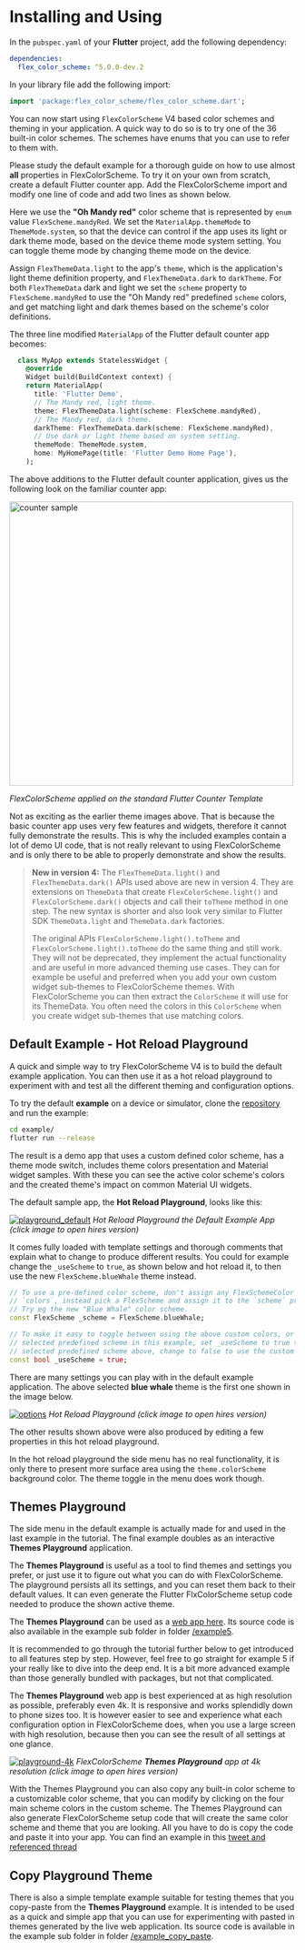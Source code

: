 # Installing and Using

In the `pubspec.yaml` of your **Flutter** project, add the following dependency:

```yaml
dependencies:
  flex_color_scheme: ^5.0.0-dev.2
```

In your library file add the following import:

```dart
import 'package:flex_color_scheme/flex_color_scheme.dart';
```

You can now start using `FlexColorScheme` V4 based color schemes and theming
in your application. A quick way to do so is to try one of the 36 built-in
color schemes. The schemes have enums that you can use to refer to them with.

Please study the default example for a thorough guide on how to use almost
**all** properties in FlexColorScheme. To try it on your own from scratch,
create a default Flutter counter app. Add the FlexColorScheme import and modify
one line of code and add two lines as shown below.

Here we use the  **"Oh Mandy red"** color scheme that is represented by `enum`
value `FlexScheme.mandyRed`. We set the `MaterialApp.themeMode` to
`ThemeMode.system`, so that the device can control if the app uses its light
or dark theme mode, based on the device theme mode system setting. You can
toggle theme mode by changing theme mode on the device.

Assign `FlexThemeData.light` to the app's `theme`, which is the application's
light theme definition property, and `FlexThemeData.dark` to `darkTheme`.
For both `FlexThemeData` dark and light we set the `scheme` property to
`FlexScheme.mandyRed` to use the "Oh Mandy red" predefined `scheme` colors, and
get matching light and dark themes based on the scheme's color definitions.

The three line modified `MaterialApp` of the Flutter default counter app
becomes:

```dart
  class MyApp extends StatelessWidget {
    @override
    Widget build(BuildContext context) {
    return MaterialApp(
      title: 'Flutter Demo',
      // The Mandy red, light theme.
      theme: FlexThemeData.light(scheme: FlexScheme.mandyRed),
      // The Mandy red, dark theme.
      darkTheme: FlexThemeData.dark(scheme: FlexScheme.mandyRed),
      // Use dark or light theme based on system setting.
      themeMode: ThemeMode.system,
      home: MyHomePage(title: 'Flutter Demo Home Page'),
    );
```
The above additions to the Flutter default counter application, gives us the
following look on the familiar counter app:

<img src="https://rydmike.com/assets_fcsv4/fcs_counter_app.png?raw=true" alt="counter sample" width="500"/>

_FlexColorScheme applied on the standard Flutter Counter Template_

Not as exciting as the earlier theme images above. That is because the basic
counter app uses very few features and widgets, therefore it cannot fully
demonstrate the results. This is why the included examples contain a lot of
demo UI code, that is not really relevant to using FlexColorScheme and is only
there to be able to properly demonstrate and show the results.

> **New in version 4:**
> The `FlexThemeData.light()` and `FlexThemeData.dark()` APIs used above are
> new in version 4. They are extensions on `ThemeData` that create
> `FlexColorScheme.light()` and `FlexColorScheme.dark()` objects and call their
> `toTheme` method in one step. The new syntax is shorter and also look very
> similar to Flutter SDK `ThemeData.light` and `ThemeData.dark` factories.
>
> The original APIs `FlexColorScheme.light().toTheme` and
> `FlexColorScheme.light().toTheme` do the same thing and still work.
> They will not be deprecated, they implement
> the actual functionality and are useful in more advanced theming use
> cases. They can for example be useful and preferred when you add your own
> custom widget sub-themes to FlexColorScheme themes. With FlexColorScheme
> you can then extract the `ColorScheme` it will use for its ThemeData. You
> often need the colors in this `ColorScheme` when you create widget sub-themes
> that use matching colors.

## Default Example - Hot Reload Playground

A quick and simple way to try FlexColorScheme V4 is to build the
default example application. You can then use it as a hot reload playground to
experiment with and test all the different theming and configuration options.

To try the default **example** on a device or simulator,
clone the [repository](https://github.com/rydmike/flex_color_scheme) and
run the example:

```bash
cd example/
flutter run --release
```

The result is a demo app that uses a custom defined color scheme,
has a theme mode switch, includes theme colors presentation
and Material widget samples. With these you can see the active color scheme's
colors and the created theme's impact on common Material UI widgets.

The default sample app, the **Hot Reload Playground**, looks like this:

[<img src="https://rydmike.com/assets_fcsv4/00_playground_default.jpg?raw=true" alt="playground_default"/>](
https://rydmike.com/assets_fcsv4/00_playground_default.png?raw=true)
_Hot Reload Playground the Default Example App (click image to open hires version)_

It comes fully loaded with template settings and thorough
comments that explain what to change to produce different results. You
could for example change the `_useScheme` to `true`, as shown below and hot
reload it, to then use the new `FlexScheme.blueWhale` theme instead.

```dart
// To use a pre-defined color scheme, don't assign any FlexSchemeColor to
// `colors`, instead pick a FlexScheme and assign it to the `scheme` property.
// Try eg the new "Blue Whale" color scheme.
const FlexScheme _scheme = FlexScheme.blueWhale;

// To make it easy to toggle between using the above custom colors, or the
// selected predefined scheme in this example, set _useScheme to true to use the
// selected predefined scheme above, change to false to use the custom colors.
const bool _useScheme = true;
```

There are many settings you can play with in the default
example application. The above selected **blue whale** theme is the first one
shown in the image below.

[<img src="https://rydmike.com/assets_fcsv4/01_playground_options.jpg?raw=true" alt="options"/>](
https://rydmike.com/assets_fcsv4/01_playground_options.png?raw=true)
_Hot Reload Playground (click image to open hires version)_

The other results shown above were also produced by editing a few
properties in this hot reload playground.

In the hot reload playground the side menu has no real functionality, it is
only there to present more surface area using the `theme.colorScheme`
background color. The theme toggle in the menu does work though.

## Themes Playground

The side menu in the default example is actually made for and used
in the last example in the tutorial. The final example
doubles as an interactive **Themes Playground** application.

The **Themes Playground** is useful as a tool to find themes and settings you
prefer, or just use it to figure out what you can do with
FlexColorScheme. The playground persists all its settings, and you can
reset them back to their default values. It can even generate the Flutter
FlxColorScheme setup code needed to produce the shown active theme.

The **Themes Playground** can be used as a [web app
here](https://rydmike.com/flexcolorschemeV4Tut5). Its source code
is also available in the example sub folder in folder
[/example5](https://github.com/rydmike/flex_color_scheme/tree/master/example/lib/example5).

It is recommended to go through the tutorial further below to get introduced to
all features step by step. However, feel free to go straight for example 5 if
your really like to dive into the deep end. It is a bit more advanced example
than those generally bundled with packages, but not that complicated.

The **Themes Playground** web app is best experienced at as high resolution as
possible, preferably even 4k. It is responsive and works splendidly down to
phone sizes too. It is however easier to see and experience what each
configuration option in FlexColorScheme does, when you use a large screen
with high resolution, because then you can see the result of all settings at
one glance.

[<img src="https://rydmike.com/assets_fcsv4/05-web-demo-4k.jpg?raw=true" alt="playground-4k"/>](
https://rydmike.com/assets_fcsv4/05-web-demo-4k.png?raw=true)
_FlexColorScheme **Themes Playground** app at 4k resolution (click image to open hires version)_

With the Themes Playground you can also copy any built-in color scheme to a
customizable color scheme, that you can modify by clicking
on the four main scheme colors in the custom scheme. The Themes Playground
can also generate FlexColorScheme setup code that will create the same
color scheme and theme that you are looking. All you have to do is copy the
code and paste it into your app. You can find an example in this
[tweet and referenced thread](https://twitter.com/RydMike/status/1461381878494150659)

## Copy Playground Theme

There is also a simple template example suitable for testing themes that you
copy-paste from the **Themes Playground** example. It is intended to be used
as a quick and simple app that you can use for experimenting with pasted in
themes generated by the live web application. Its source code is available in
the example sub folder in folder
[/example_copy_paste](https://github.com/rydmike/flex_color_scheme/tree/master/example/lib/example_copy_paste).
